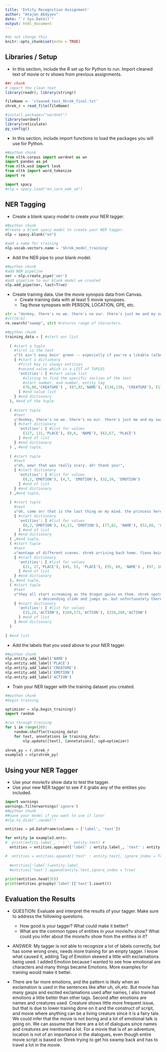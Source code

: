 ```yaml
---
title: 'Entity Recognition Assignment'
author: "Atajan Abdyyev"
date: "`r Sys.Date()`"
output: html_document
---
```


```r
#do not change this
knitr::opts_chunk$set(echo = TRUE)
```

## Libraries / Setup

- In this section, include the *R* set up for Python to run. Import cleaned text of movie or tv shows from previous assignments. 

```r
##r chunk
# import the clean text
library(readr); library(stringr)

fileName <- 'cleaned_text_Shrek_final.txt'
shrek_r = read_file(fileName)

#install.packages("wordnet")
library(wordnet)
library(reticulate)
py_config()
```

- In this section, include import functions to load the packages you will use for Python.

```python
##python chunk
from nltk.corpus import wordnet as wn
import pandas as pd
from nltk.wsd import lesk
from nltk import word_tokenize
import re

import spacy
#nlp = spacy.load("en_core_web_sm")

```

## NER Tagging

- Create a blank spacy model to create your NER tagger. 

```python
##python chunk
#Create a blank spacy model to create your NER tagger.
nlp = spacy.blank("en") 

#add a name for training
nlp.vocab.vectors.name = 'Shrek_model_training' 

```

- Add the NER pipe to your blank model. 

```python
##python chunk
#add NER pipeline
ner = nlp.create_pipe('ner')  
#add pipeline to our blank model we created
nlp.add_pipe(ner, last=True)  
```

- Create training data. Use the movie synopsis data from Canvas.
  - Create training data with at least 5 movie synopses. 
  - Tag those synopses with PERSON, LOCATION, GPE, etc. 

```python
str = "donkey, there's no we. there's no our. there's just me and my swamp.the first thing I'm gonna do is build a ten-foot around my land."
#str[0:6]
re.search("swamp", str) #returns range of characters.
```

```python
##python chunk
training_data = [ #start our list
  
  ( #start a tuple
    #first is the text
    u"It ain't easy bein' green -- especially if you're a likable (albeit smelly) ogre named Shrek. On a mission to retrieve a gorgeous princess from the clutches of a fire-breathing dragon, shrek teams up with an unlikely compatriot -- a wisecracking donkey.", 
    { #start a dictionary
      #first key is always entities
      #second value which is a LIST of TUPLES
      'entities': [ #start value list
        #slicing to find the specific section of the text
        #start number, end number, entity tag
        (76,80,'CREATURE') , (87,92,'NAME'), (130,138, 'CREATURE'), (177,183,'CREATURE') ,(246, 252,'NAME')
      ] #end value list
    } #end dictionary 
  ), #end of the tuple 
  
  ( #start tuple 
    #text 
    u"donkey, there's no we. there's no our. there's just me and my swamp.the first thing I'm gonna do is build a ten-foot around my land.", 
    { #start dictionary 
      'entities': [ #list for values
        (127, 131,'PLACE'), (0,6, 'NAME'), (62,67, 'PLACE') 
      ] #end of list 
    } #end dictionary
  ) , #end tuple,
  
  ( #start tuple 
    #text 
    u"oh, wow! that was really scary. ah! thank you!", 
    { #start dictionary 
      'entities': [ #list for values
        (0,2,'EMOTION'), (4,7, 'EMOTION'), (32,34, 'EMOTION')  
      ] #end of list 
    } #end dictionary
  ) ,#end tuple,
  
  ( #start tuple 
    #text 
    u"oh, come on! that is the last thing on my mind. the princess here was just- (fiona pulls the arrow out) ugh! (he turns to look at fiona who holds up the arrow with a smile) ow!. please! i do not want to go back there! you do not know what it is like to be considered a freak. (pause while he looks at shrek) well, maybe you do. but that is why we got to stick together. you got to let me stay! please! please! shrek okay! okay! but one night only. donkey ah! thank you!", 
    { #start dictionary 
      'entities': [ #list for values
        (0,2,'EMOTION'), (4,13, 'EMOTION'), (77,82, 'NAME'), (52,60, 'CREATURE'), (104,108, 'EMOTION'), (130,135,'NAME'), (173, 176, 'EMOTION'), (178, 185, 'EMOTION'),  (455, 458, 'EMOTION'), (416, 421, 'EMOTION'), (402,409,'EMOTION'), (301,306, 'NAME')
      ] #end of list 
    } #end dictionary
  ) ,#end tuple,
  ( #start tuple 
    #text 
    u"montage of different scenes. shrek arriving back home. fiona being fitted for the wedding dress. donkey at a stream running into the dragon. shrek cleaning up his house. fiona eating dinner alone. shrek eating dinner alone.", 
    { #start dictionary 
      'entities': [ #list for values
        (21, 27,'PLACE'), (49, 53, 'PLACE'), (55, 60, 'NAME') , (97, 103, 'NAME'), (133, 139, 'CREATURE'), (29, 34, 'NAME'), (163, 168, 'PLACE') 
      ] #end of list 
    } #end dictionary
  ), #end tuple,
  ( #start tuple 
    #text 
    u"they all start screaming as the dragon gains on them. shrek spots \
               a descending slide and jumps on. but unfortunately there is a crack in the stone and it hits shrek right in the groin. his eyes cross and as he reaches the bottom of the slide he stumbles off and walks lightly.", 
    { #start dictionary 
      'entities': [ #list for values
        (15,24,'ACTION'), (169,173,'ACTION'), (259,268,'ACTION')  
      ] #end of list 
    } #end dictionary
  )
  
] #end list 

```

- Add the labels that you used above to your NER tagger. 

```python
##python chunk
nlp.entity.add_label('NAME')
nlp.entity.add_label('PLACE')
nlp.entity.add_label('CREATURE')
nlp.entity.add_label('EMOTION')
nlp.entity.add_label('ACTION')


```

- Train your NER tagger with the training dataset you created. 

```python
##python chunk
#begin training

optimizer = nlp.begin_training()
import random

#run through training
for i in range(20):
    random.shuffle(training_data)
    for text, annotations in training_data:
        nlp.update([text], [annotations], sgd=optimizer)
        
shrek_py = r.shrek_r
example3 = nlp(shrek_py)        
```

## Using your NER Tagger 

- Use your movie/tv show data to test the tagger. 
- Use your new NER tagger to see if it grabs any of the entities you included. 

```python
import warnings
warnings.filterwarnings('ignore')
##python chunk
##save your model if you want to use it later
#nlp.to_disk("./model")

entities = pd.DataFrame(columns = ['label', 'text'])

for entity in example3.ents:
#  print(entity.label_, ' | ', entity.text) #
  entities = entities.append({'label' : entity.label_, 'text' : entity.text}, ignore_index = True);

#  entities = entities.append({'text' : entity.text}, ignore_index = True)
  
  #entities['label']=entity.label_
  #entities['text'].append(entity.text,ignore_index = True)
  
print(entities.head(35))
print(entities.groupby('label')['text'].count())
```

## Evaluation the Results

- QUESTION: Evaluate and interpret the results of your tagger. Make sure to address the following questions.
  - How good is your tagger? What could make it better?
  - What are the common types of entities in your movie/tv show? What could you infer about the movie/tv show from the entities in it?
  
- ANSWER: My tagger is not able to recognize a lot of labels correctly, but has some wrong ones, needs more training for an empty tagger. I know what caused it, adding Tag of Emotion skewed a little with exclamations being used. I added Emotion because I wanted to see how emotional are characters and many things became Emotions. More examples for training would make it better.

- There are far more emotions, and the pattern is likely when an exclamation is used in the sentences like after uh, oh,etc. But movie has many gasps and excited exclamations used after names, I also trained emotions a little better than other tags. Second after emotions are names and creatures used. Creature shows little more frequent issue, but that is due to lower training done on it and the construct of script, and movie where anything can be a living creature since it is a fairy tale.
We could infer that the movie is not boring and a lot of emotional talk is going on. We can assume that there are a lot of dialogues since names and creatures are mentioned a lot. For a movie that is of an adventure, location is not of an importance in the dialogues, even though entire movie script is based on Shrek trying to get his swamp back and has to travel a lot in the movie.